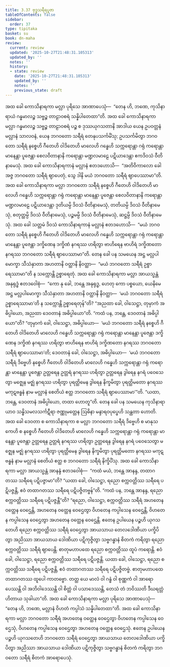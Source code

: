 ```yaml
---
title: 3.37 ဗုဒ္ဓသရီရပူဇာ
tableOfContents: false
sidebar:
  order: 37
type: tipitaka
basket: su
book: dn-maha
review:
  current: review
  updated: '2025-10-27T21:48:31.105313'
  updated_by: ''
  notes: ''
  history:
  - state: review
    date: '2025-10-27T21:48:31.105313'
    updated_by: ''
    notes: ''
    previous_state: draft
---
```



<ReviewStatus review={frontmatter.review} showDetails={true} />

<HypothesisAnnotation frontmatter={frontmatter} />

<DynamicBreadcrumb />

<Division number="227" book="dn-maha" e="ch" v="7" p="131">

<Paragraph number="503" book="dn-maha">
အထ ခေါ ကောသိနာရကာ မလ္လာ ပုရိသေ အာဏာပေသုံ—  “တေန ဟိ, ဘဏေ, ကုသိနာရာယံ ဂန္ဓမာလဉ္စ သဗ္ဗဉ္စ တာဠာဝစရံ သန္နိပါတေထာ”တိ. အထ ခေါ ကောသိနာရကာ မလ္လာ ဂန္ဓမာလဉ္စ သဗ္ဗဉ္စ တာဠာဝစရံ ပဉ္စ စ ဒုဿယုဂသတာနိ အာဒါယ ယေန ဥပဝတ္တနံ မလ္လာနံ သာလဝနံ, ယေန ဘဂဝတော သရီရံ တေနုပသင်္ကမိံသု; ဥပသင်္ကမိတွာ ဘဂဝတော သရီရံ နစ္စေဟိ ဂီတေဟိ ဝါဒိတေဟိ မာလေဟိ ဂန္ဓေဟိ သက္ကရောန္တာ ဂရုံ ကရောန္တာ မာနေန္တာ ပူဇေန္တာ စေလဝိတာနာနိ ကရောန္တာ မဏ္ဍလမာဠေ ပဋိယာဒေန္တာ ဧကဒိဝသံ ဝီတိနာမေသုံ.
</Paragraph>

<Paragraph number="504" book="dn-maha">
အထ ခေါ ကောသိနာရကာနံ မလ္လာနံ ဧတဒဟောသိ—  “အတိဝိကာလော ခေါ အဇ္ဇ ဘဂဝတော သရီရံ ဈာပေတုံ, သွေ ဒါနိ မယံ ဘဂဝတော သရီရံ ဈာပေဿာမာ”တိ. အထ ခေါ ကောသိနာရကာ မလ္လာ ဘဂဝတော သရီရံ နစ္စေဟိ ဂီတေဟိ ဝါဒိတေဟိ မာလေဟိ ဂန္ဓေဟိ သက္ကရောန္တာ ဂရုံ ကရောန္တာ မာနေန္တာ ပူဇေန္တာ စေလဝိတာနာနိ ကရောန္တာ မဏ္ဍလမာဠေ ပဋိယာဒေန္တာ ဒုတိယမ္ပိ ဒိဝသံ ဝီတိနာမေသုံ, တတိယမ္ပိ ဒိဝသံ ဝီတိနာမေသုံ, စတုတ္ထမ္ပိ ဒိဝသံ ဝီတိနာမေသုံ, ပဉ္စမမ္ပိ ဒိဝသံ ဝီတိနာမေသုံ, ဆဋ္ဌမ္ပိ ဒိဝသံ ဝီတိနာမေသုံ.
</Paragraph>

<Paragraph number="505" book="dn-maha">
အထ ခေါ သတ္တမံ ဒိဝသံ ကောသိနာရကာနံ မလ္လာနံ ဧတဒဟောသိ—  “မယံ ဘဂဝတော သရီရံ နစ္စေဟိ ဂီတေဟိ ဝါဒိတေဟိ မာလေဟိ ဂန္ဓေဟိ သက္ကရောန္တာ ဂရုံ ကရောန္တာ မာနေန္တာ ပူဇေန္တာ ဒက္ခိဏေန ဒက္ခိဏံ နဂရဿ ဟရိတွာ ဗာဟိရေန ဗာဟိရံ ဒက္ခိဏတော နဂရဿ ဘဂဝတော သရီရံ ဈာပေဿာမာ”တိ.
</Paragraph>

</Division>
<Division number="228" book="dn-maha" e="ch" v="7" p="131">

<Paragraph number="506" book="dn-maha">
တေန ခေါ ပန သမယေန အဋ္ဌ မလ္လပါမောက္ခာ သီသံနှာတာ အဟတာနိ ဝတ္ထာနိ နိဝတ္ထာ—  “မယံ ဘဂဝတော သရီရံ ဥစ္စာရေဿာမာ”တိ န သက္ကောန္တိ ဥစ္စာရေတုံ. အထ ခေါ ကောသိနာရကာ မလ္လာ အာယသ္မန္တံ အနုရုဒ္ဓံ ဧတဒဝေါစုံ—  “ကော နု ခေါ, ဘန္တေ အနုရုဒ္ဓ, ဟေတု ကော ပစ္စယော, ယေနိမေ အဋ္ဌ မလ္လပါမောက္ခာ သီသံနှာတာ အဟတာနိ ဝတ္ထာနိ နိဝတ္ထာ—  ‘မယံ ဘဂဝတော သရီရံ ဥစ္စာရေဿာမာ’တိ န သက္ကောန္တိ ဥစ္စာရေတုန်”တိ? “အညထာ ခေါ, ဝါသေဋ္ဌာ, တုမှာကံ အဓိပ္ပါယော, အညထာ ဒေဝတာနံ အဓိပ္ပါယော”တိ. “ကထံ ပန, ဘန္တေ, ဒေဝတာနံ အဓိပ္ပါယော”တိ? “တုမှာကံ ခေါ, ဝါသေဋ္ဌာ, အဓိပ္ပါယော—  ‘မယံ ဘဂဝတော သရီရံ နစ္စေဟိ ဂီတေဟိ ဝါဒိတေဟိ မာလေဟိ ဂန္ဓေဟိ သက္ကရောန္တာ ဂရုံ ကရောန္တာ မာနေန္တာ ပူဇေန္တာ ဒက္ခိဏေန ဒက္ခိဏံ နဂရဿ ဟရိတွာ ဗာဟိရေန ဗာဟိရံ ဒက္ခိဏတော နဂရဿ ဘဂဝတော သရီရံ ဈာပေဿာမာ’တိ; ဒေဝတာနံ ခေါ, ဝါသေဋ္ဌာ, အဓိပ္ပါယော—  ‘မယံ ဘဂဝတော သရီရံ ဒိဗ္ဗေဟိ နစ္စေဟိ ဂီတေဟိ ဝါဒိတေဟိ မာလေဟိ ဂန္ဓေဟိ သက္ကရောန္တာ ဂရုံ ကရောန္တာ မာနေန္တာ ပူဇေန္တာ ဥတ္တရေန ဥတ္တရံ နဂရဿ ဟရိတွာ ဥတ္တရေန ဒွါရေန နဂရံ ပဝေသေတွာ မဇ္ဈေန မဇ္ဈံ နဂရဿ ဟရိတွာ ပုရတ္ထိမေန ဒွါရေန နိက္ခမိတွာ ပုရတ္ထိမတော နဂရဿ မကုဋဗန္ဓနံ နာမ မလ္လာနံ စေတိယံ ဧတ္ထ ဘဂဝတော သရီရံ ဈာပေဿာမာ’”တိ. “ယထာ, ဘန္တေ, ဒေဝတာနံ အဓိပ္ပါယော, တထာ ဟောတူ”တိ.
</Paragraph>

</Division>
<Division number="229" book="dn-maha" e="ch" v="7" p="132">

<Paragraph number="507" book="dn-maha">
တေန ခေါ ပန သမယေန ကုသိနာရာ ယာဝ သန္ဓိသမလသင်္ကဋီရာ ဇဏ္ဏုမတ္တေန ဩဓိနာ မန္ဒာရဝပုပ္ဖေဟိ သန္ထတာ ဟောတိ. အထ ခေါ ဒေဝတာ စ ကောသိနာရကာ စ မလ္လာ ဘဂဝတော သရီရံ ဒိဗ္ဗေဟိ စ မာနုသကေဟိ စ နစ္စေဟိ ဂီတေဟိ ဝါဒိတေဟိ မာလေဟိ ဂန္ဓေဟိ သက္ကရောန္တာ ဂရုံ ကရောန္တာ မာနေန္တာ ပူဇေန္တာ ဥတ္တရေန ဥတ္တရံ နဂရဿ ဟရိတွာ ဥတ္တရေန ဒွါရေန နဂရံ ပဝေသေတွာ မဇ္ဈေန မဇ္ဈံ နဂရဿ ဟရိတွာ ပုရတ္ထိမေန ဒွါရေန နိက္ခမိတွာ ပုရတ္ထိမတော နဂရဿ မကုဋဗန္ဓနံ နာမ မလ္လာနံ စေတိယံ ဧတ္ထ စ ဘဂဝတော သရီရံ နိက္ခိပိံသု.
</Paragraph>

</Division>
<Division number="230" book="dn-maha" e="ch" v="7" p="132">

<Paragraph number="508" book="dn-maha">
အထ ခေါ ကောသိနာရကာ မလ္လာ အာယသ္မန္တံ အာနန္ဒံ ဧတဒဝေါစုံ—  “ကထံ မယံ, ဘန္တေ အာနန္ဒ, တထာဂတဿ သရီရေ ပဋိပဇ္ဇာမာ”တိ? “ယထာ ခေါ, ဝါသေဋ္ဌာ, ရညော စက္ကဝတ္တိဿ သရီရေ ပဋိပဇ္ဇန္တိ, ဧဝံ တထာဂတဿ သရီရေ ပဋိပဇ္ဇိတဗ္ဗန်”တိ. “ကထံ ပန, ဘန္တေ အာနန္ဒ, ရညော စက္ကဝတ္တိဿ သရီရေ ပဋိပဇ္ဇန္တီ”တိ? “ရညော, ဝါသေဋ္ဌာ, စက္ကဝတ္တိဿ သရီရံ အဟတေန ဝတ္ထေန ဝေဌေန္တိ, အဟတေန ဝတ္ထေန ဝေဌေတွာ ဝိဟတေန ကပ္ပါသေန ဝေဌေန္တိ, ဝိဟတေန ကပ္ပါသေန ဝေဌေတွာ အဟတေန ဝတ္ထေန ဝေဌေန္တိ. ဧတေန ဥပါယေန ပဉ္စဟိ ယုဂသတေဟိ ရညော စက္ကဝတ္တိဿ သရီရံ ဝေဌေတွာ အာယသာယ တေလဒေါဏိယာ ပက္ခိပိတွာ အညိဿာ အာယသာယ ဒေါဏိယာ ပဋိကုဇ္ဇိတွာ သဗ္ဗဂန္ဓာနံ စိတကံ ကရိတွာ ရညော စက္ကဝတ္တိဿ သရီရံ ဈာပေန္တိ. စာတုမဟာပထေ ရညော စက္ကဝတ္တိဿ ထူပံ ကရောန္တိ. ဧဝံ ခေါ, ဝါသေဋ္ဌာ, ရညော စက္ကဝတ္တိဿ သရီရေ ပဋိပဇ္ဇန္တိ. ယထာ ခေါ, ဝါသေဋ္ဌာ, ရညော စက္ကဝတ္တိဿ သရီရေ ပဋိပဇ္ဇန္တိ, ဧဝံ တထာဂတဿ သရီရေ ပဋိပဇ္ဇိတဗ္ဗံ. စာတုမဟာပထေ တထာဂတဿ ထူပေါ ကာတဗ္ဗော. တတ္ထ ယေ မာလံ ဝါ ဂန္ဓံ ဝါ စုဏ္ဏကံ ဝါ အာရောပေဿန္တိ ဝါ အဘိဝါဒေဿန္တိ ဝါ စိတ္တံ ဝါ ပသာဒေဿန္တိ, တေသံ တံ ဘဝိဿတိ ဒီဃရတ္တံ ဟိတာယ သုခါယာ”တိ. အထ ခေါ ကောသိနာရကာ မလ္လာ ပုရိသေ အာဏာပေသုံ—  “တေန ဟိ, ဘဏေ, မလ္လာနံ ဝိဟတံ ကပ္ပါသံ သန္နိပါတေထာ”တိ.
</Paragraph>

<Paragraph number="509" book="dn-maha">
အထ ခေါ ကောသိနာရကာ မလ္လာ ဘဂဝတော သရီရံ အဟတေန ဝတ္ထေန ဝေဌေတွာ ဝိဟတေန ကပ္ပါသေန ဝေဌေသုံ, ဝိဟတေန ကပ္ပါသေန ဝေဌေတွာ အဟတေန ဝတ္ထေန ဝေဌေသုံ. ဧတေန ဥပါယေန ပဉ္စဟိ ယုဂသတေဟိ ဘဂဝတော သရီရံ ဝေဌေတွာ အာယသာယ တေလဒေါဏိယာ ပက္ခိပိတွာ အညိဿာ အာယသာယ ဒေါဏိယာ ပဋိကုဇ္ဇိတွာ သဗ္ဗဂန္ဓာနံ စိတကံ ကရိတွာ ဘဂဝတော သရီရံ စိတကံ အာရောပေသုံ.
</Paragraph>
</Division>